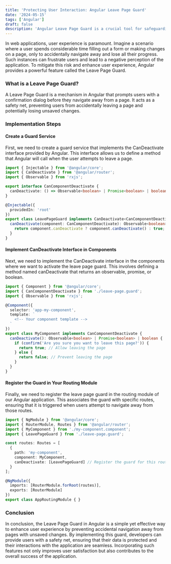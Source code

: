 ```yaml
---
title: 'Protecting User Interaction: Angular Leave Page Guard'
date: '2024-05-15'
tags: ['Angular']
draft: false
description: 'Angular Leave Page Guard is a crucial tool for safeguarding user interactions within web applications. By prompting users with a confirmation dialog before they navigate away from a page, this feature prevents accidental data loss and enhances overall user experience. This blog explores the implementation of Leave Page Guard in Angular, detailing its steps and demonstrating its significance in ensuring a seamless and user-friendly browsing experience.'
---
```


In web applications, user experience is paramount. Imagine a scenario where a user spends considerable time filling out a form or making changes on a page, only to accidentally navigate away and lose all their progress. Such instances can frustrate users and lead to a negative perception of the application. To mitigate this risk and enhance user experience, Angular provides a powerful feature called the Leave Page Guard.

### What is a Leave Page Guard?

A Leave Page Guard is a mechanism in Angular that prompts users with a confirmation dialog before they navigate away from a page. It acts as a safety net, preventing users from accidentally leaving a page and potentially losing unsaved changes.

### Implementation Steps

#### Create a Guard Service

First, we need to create a guard service that implements the CanDeactivate interface provided by Angular. This interface allows us to define a method that Angular will call when the user attempts to leave a page.

```ts
import { Injectable } from '@angular/core';
import { CanDeactivate } from '@angular/router';
import { Observable } from 'rxjs';

export interface CanComponentDeactivate {
  canDeactivate: () => Observable<boolean> | Promise<boolean> | boolean;
}

@Injectable({
  providedIn: 'root'
})
export class LeavePageGuard implements CanDeactivate<CanComponentDeactivate> {
  canDeactivate(component: CanComponentDeactivate): Observable<boolean> | Promise<boolean> | boolean {
    return component.canDeactivate ? component.canDeactivate() : true;
  }
}

```

#### Implement CanDeactivate Interface in Components

Next, we need to implement the CanDeactivate interface in the components where we want to activate the leave page guard. This involves defining a method named canDeactivate that returns an observable, promise, or boolean.

```ts
import { Component } from '@angular/core';
import { CanComponentDeactivate } from './leave-page.guard';
import { Observable } from 'rxjs';

@Component({
  selector: 'app-my-component',
  template: `
    <!-- Your component template -->
  `
})
export class MyComponent implements CanComponentDeactivate {
  canDeactivate(): Observable<boolean> | Promise<boolean> | boolean {
    if (confirm('Are you sure you want to leave this page?')) {
      return true; // Allow leaving the page
    } else {
      return false; // Prevent leaving the page
    }
  }
}


```

#### Register the Guard in Your Routing Module

Finally, we need to register the leave page guard in the routing module of our Angular application. This associates the guard with specific routes, ensuring that it is triggered when users attempt to navigate away from those routes.

```ts
import { NgModule } from '@angular/core';
import { RouterModule, Routes } from '@angular/router';
import { MyComponent } from './my-component.component';
import { LeavePageGuard } from './leave-page.guard';

const routes: Routes = [
  {
    path: 'my-component',
    component: MyComponent,
    canDeactivate: [LeavePageGuard] // Register the guard for this route
  }
];

@NgModule({
  imports: [RouterModule.forRoot(routes)],
  exports: [RouterModule]
})
export class AppRoutingModule { }


```

### Conclusion

In conclusion, the Leave Page Guard in Angular is a simple yet effective way to enhance user experience by preventing accidental navigation away from pages with unsaved changes. By implementing this guard, developers can provide users with a safety net, ensuring that their data is protected and their interactions with the application are seamless. Incorporating such features not only improves user satisfaction but also contributes to the overall success of the application.
